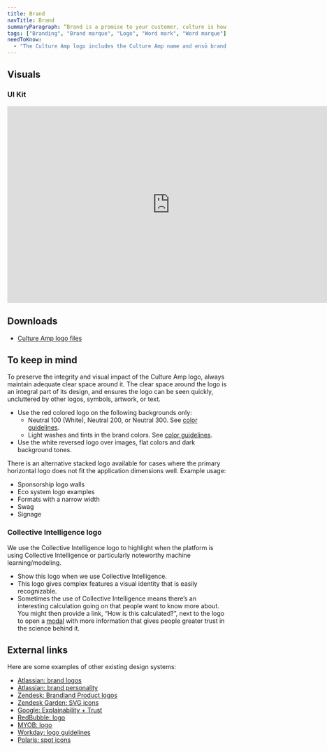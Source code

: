 ```yaml
---
title: Brand
navTitle: Brand
summaryParagraph: “Brand is a promise to your customer, culture is how you deliver on it.” — Didier Elzinga
tags: ["Branding", "Brand marque", "Logo", "Word mark", "Word marque"]
needToKnow:
  - "The Culture Amp logo includes the Culture Amp name and ensō brand marque. The primary horizontal logo is the go-to logo for most applications."
---
```



## Visuals

### UI Kit

<iframe style="border: none;" width="744" height="450" src="https://www.figma.com/embed?embed_host=share&url=https%3A%2F%2Fwww.figma.com%2Ffile%2Fe3TyAOZKfLg9cA01Iy1Mgm%2FKaizen-Site-embed%3Fnode-id%3D22055%253A42599" allowfullscreen></iframe>

## Downloads

<ul>
  <li><a href={assetUrl("brand/Culture Amp Logo Files.zip")}>Culture Amp logo files</a></li>
</ul>


## To keep in mind

To preserve the integrity and visual impact of the Culture Amp logo, always maintain adequate clear space around it. The clear space around the logo is an integral part of its design, and ensures the logo can be seen quickly, uncluttered by other logos, symbols, artwork, or text.

- Use the red colored logo on the following backgrounds only:
    - Neutral 100 (White), Neutral 200, or Neutral 300. See [color guidelines](/guidelines/color).
    - Light washes and tints in the brand colors. See [color guidelines](/guidelines/color).
- Use the white reversed logo over images, flat colors and dark background tones.

There is an alternative stacked logo available for cases where the primary horizontal logo does not fit the application dimensions well. Example usage:

- Sponsorship logo walls
- Eco system logo examples
- Formats with a narrow width
- Swag
- Signage

### Collective Intelligence logo

We use the Collective Intelligence logo to highlight when the platform is using Collective Intelligence or particularly noteworthy machine learning/modeling.

- Show this logo when we use Collective Intelligence.
- This logo gives complex features a visual identity that is easily recognizable.
- Sometimes the use of Collective Intelligence means there’s an interesting calculation going on that people want to know more about. You might then provide a link, “How is this calculated?”, next to the logo to open a [modal](/components/modal) with more information that gives people greater trust in the science behind it.


## External links

Here are some examples of other existing design systems:

- [Atlassian: brand logos](https://www.atlassian.design/guidelines/brand/logos)
- [Atlassian: brand personality](https://www.atlassian.design/guidelines/brand/personality)
- [Zendesk: Brandland Product logos](https://brandland.zendesk.com/brand-identity#support)
- [Zendesk Garden: SVG icons](https://garden.zendesk.com/svg-icons/26px/)
- [Google: Explainability + Trust](https://pair.withgoogle.com/chapter/explainability-trust/)
- [RedBubble: logo](http://redbubble.design/components/Logo/examples)
- [MYOB: logo](https://feelix.myob.com/#/Components/Graphics/MYOB%20logo)
- [Workday: logo guidelines](https://design.workday.com/brand)
- [Polaris: spot icons](https://polaris.shopify.com/design/icons#section-spot-icons)

